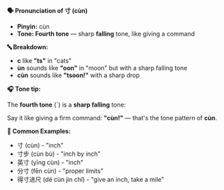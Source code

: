 **🗣️ Pronunciation of 寸 (cùn)**

- **Pinyin:** cùn
- **Tone: Fourth tone** — sharp **falling** tone, like giving a command

**🔤 Breakdown:**

- **c** like **"ts"** in "cats"
- **ùn** sounds like **"oon"** in "moon" but with a sharp falling tone
- **cùn** sounds like **"tsoon!"** with a sharp drop

**🎧 Tone tip:**

The **fourth tone** (ˋ) is a **sharp falling** tone:

Say it like giving a firm command: **"cùn!"** — that's the tone pattern of **cùn**.

**📝 Common Examples:**

- 寸 (cùn) - "inch"
- 寸步 (cùn bù) - "inch by inch"
- 英寸 (yīng cùn) - "inch"
- 分寸 (fēn cùn) - "proper limits"
- 得寸进尺 (dé cùn jìn chǐ) - "give an inch, take a mile"
